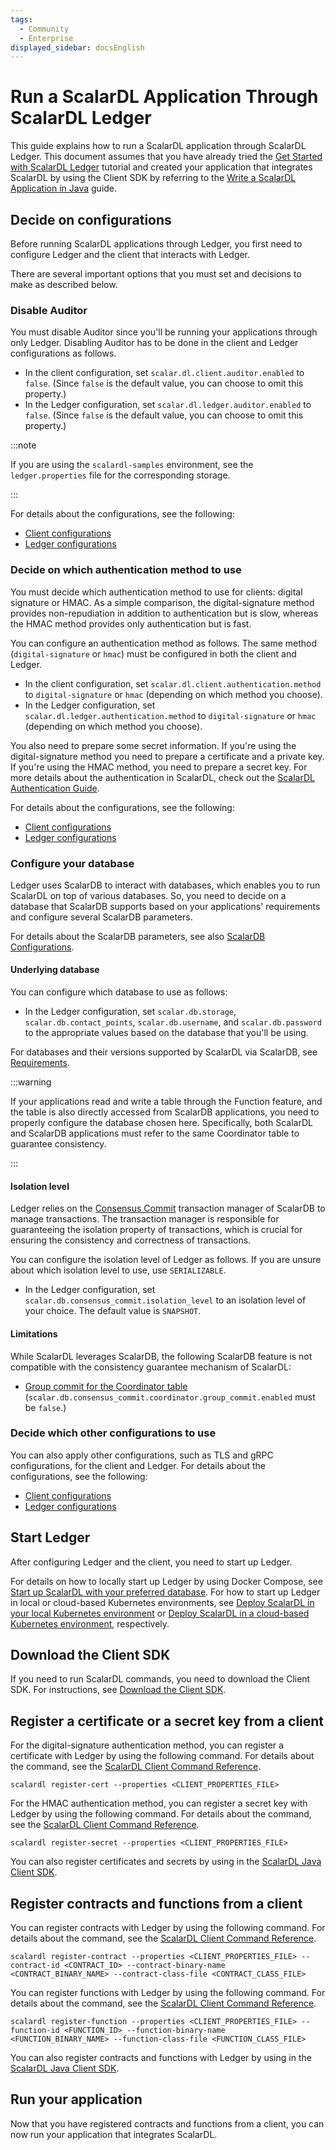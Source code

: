 ```yaml
---
tags:
  - Community
  - Enterprise
displayed_sidebar: docsEnglish
---
```


# Run a ScalarDL Application Through ScalarDL Ledger


This guide explains how to run a ScalarDL application through ScalarDL Ledger. This document assumes that you have already tried the [Get Started with ScalarDL Ledger](getting-started.mdx) tutorial and created your application that integrates ScalarDL by using the Client SDK by referring to the [Write a ScalarDL Application in Java](how-to-write-applications.mdx) guide.

## Decide on configurations

Before running ScalarDL applications through Ledger, you first need to configure Ledger and the client that interacts with Ledger.

There are several important options that you must set and decisions to make as described below.

### Disable Auditor

You must disable Auditor since you'll be running your applications through only Ledger. Disabling Auditor has to be done in the client and Ledger configurations as follows.

- In the client configuration, set `scalar.dl.client.auditor.enabled` to `false`. (Since `false` is the default value, you can choose to omit this property.)
- In the Ledger configuration, set `scalar.dl.ledger.auditor.enabled` to `false`. (Since `false` is the default value, you can choose to omit this property.)

:::note

If you are using the `scalardl-samples` environment, see the `ledger.properties` file for the corresponding storage.

:::

For details about the configurations, see the following:
- [Client configurations](configurations.mdx#client-configurations)
- [Ledger configurations](configurations.mdx#ledger-configurations)

### Decide on which authentication method to use

You must decide which authentication method to use for clients: digital signature or HMAC. As a simple comparison, the digital-signature method provides non-repudiation in addition to authentication but is slow, whereas the HMAC method provides only authentication but is fast.

You can configure an authentication method as follows. The same method (`digital-signature` or `hmac`) must be configured in both the client and Ledger.

- In the client configuration, set `scalar.dl.client.authentication.method` to `digital-signature` or `hmac` (depending on which method you choose).
- In the Ledger configuration, set `scalar.dl.ledger.authentication.method` to `digital-signature` or `hmac` (depending on which method you choose).

You also need to prepare some secret information. If you're using the digital-signature method you need to prepare a certificate and a private key. If you're using the HMAC method, you need to prepare a secret key. For more details about the authentication in ScalarDL, check out the [ScalarDL Authentication Guide](./authentication.mdx).

For details about the configurations, see the following:
- [Client configurations](configurations.mdx#client-configurations)
- [Ledger configurations](configurations.mdx#ledger-configurations)

### Configure your database

Ledger uses ScalarDB to interact with databases, which enables you to run ScalarDL on top of various databases. So, you need to decide on a database that ScalarDB supports based on your applications' requirements and configure several ScalarDB parameters.

For details about the ScalarDB parameters, see also [ScalarDB Configurations](https://scalardb.scalar-labs.com/docs/latest/configurations/).

#### Underlying database

You can configure which database to use as follows:

- In the Ledger configuration, set `scalar.db.storage`, `scalar.db.contact_points`, `scalar.db.username`, and `scalar.db.password` to the appropriate values based on the database that you'll be using.

For databases and their versions supported by ScalarDL via ScalarDB, see [Requirements](requirements.mdx#databases).

:::warning

If your applications read and write a table through the Function feature, and the table is also directly accessed from ScalarDB applications, you need to properly configure the database chosen here. Specifically, both ScalarDL and ScalarDB applications must refer to the same Coordinator table to guarantee consistency.

:::

#### Isolation level

Ledger relies on the [Consensus Commit](https://scalardb.scalar-labs.com/docs/latest/consensus-commit/) transaction manager of ScalarDB to manage transactions. The transaction manager is responsible for guaranteeing the isolation property of transactions, which is crucial for ensuring the consistency and correctness of transactions.

You can configure the isolation level of Ledger as follows. If you are unsure about which isolation level to use, use `SERIALIZABLE`.

- In the Ledger configuration, set `scalar.db.consensus_commit.isolation_level` to an isolation level of your choice. The default value is `SNAPSHOT`.

#### Limitations

While ScalarDL leverages ScalarDB, the following ScalarDB feature is not compatible with the consistency guarantee mechanism of ScalarDL:

- [Group commit for the Coordinator table](https://scalardb.scalar-labs.com/docs/latest/api-guide/#group-commit-for-the-coordinator-table) (`scalar.db.consensus_commit.coordinator.group_commit.enabled` must be `false`.)

### Decide which other configurations to use

You can also apply other configurations, such as TLS and gRPC configurations, for the client and Ledger. For details about the configurations, see the following:

- [Client configurations](configurations.mdx#client-configurations)
- [Ledger configurations](configurations.mdx#ledger-configurations)

## Start Ledger

After configuring Ledger and the client, you need to start up Ledger.

For details on how to locally start up Ledger by using Docker Compose, see [Start up ScalarDL with your preferred database](getting-started.mdx#start-up-scalardl-with-your-preferred-database). For how to start up Ledger in local or cloud-based Kubernetes environments, see [Deploy ScalarDL in your local Kubernetes environment](deploy-local-environment-overview.mdx) or [Deploy ScalarDL in a cloud-based Kubernetes environment](deploy-managed-kubernetes-environment-overview.mdx), respectively.

## Download the Client SDK

If you need to run ScalarDL commands, you need to download the Client SDK. For instructions, see [Download the Client SDK](getting-started.mdx#download-the-client-sdk).

## Register a certificate or a secret key from a client

For the digital-signature authentication method, you can register a certificate with Ledger by using the following command. For details about the command, see the [ScalarDL Client Command Reference](scalardl-command-reference.mdx#register-cert).

```shell
scalardl register-cert --properties <CLIENT_PROPERTIES_FILE>
```

For the HMAC authentication method, you can register a secret key with Ledger by using the following command. For details about the command, see the [ScalarDL Client Command Reference](scalardl-command-reference.mdx#register-secret).

```shell
scalardl register-secret --properties <CLIENT_PROPERTIES_FILE>
```

You can also register certificates and secrets by using <JavadocLink packageName="scalardl-java-client-sdk" path="com/scalar/dl/client/service" className="ClientService" /> in the [ScalarDL Java Client SDK](how-to-write-applications.mdx#use-the-scalardl-client-sdk).

## Register contracts and functions from a client

You can register contracts with Ledger by using the following command. For details about the command, see the [ScalarDL Client Command Reference](scalardl-command-reference.mdx#register-contract).

```shell
scalardl register-contract --properties <CLIENT_PROPERTIES_FILE> --contract-id <CONTRACT_ID> --contract-binary-name <CONTRACT_BINARY_NAME> --contract-class-file <CONTRACT_CLASS_FILE>
```

You can register functions with Ledger by using the following command. For details about the command, see the [ScalarDL Client Command Reference](scalardl-command-reference.mdx#register-function).

```shell
scalardl register-function --properties <CLIENT_PROPERTIES_FILE> --function-id <FUNCTION_ID> --function-binary-name <FUNCTION_BINARY_NAME> --function-class-file <FUNCTION_CLASS_FILE>
```

You can also register contracts and functions with Ledger by using <JavadocLink packageName="scalardl-java-client-sdk" path="com/scalar/dl/client/service" className="ClientService" /> in the [ScalarDL Java Client SDK](how-to-write-applications.mdx#use-the-scalardl-client-sdk).

## Run your application

Now that you have registered contracts and functions from a client, you can now run your application that integrates ScalarDL.
